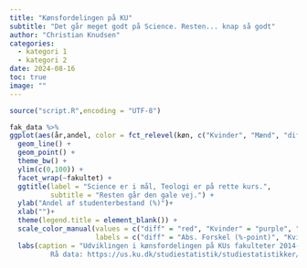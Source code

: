 ```yaml
---
title: "Kønsfordelingen på KU"
subtitle: "Det går meget godt på Science. Resten... knap så godt"
author: "Christian Knudsen"
categories:
  - kategori 1
  - kategori 2
date: 2024-08-16
toc: true
image: ""
---
```



```r
source("script.R",encoding = "UTF-8")
```
```r
fak_data %>%   
ggplot(aes(år,andel, color = fct_relevel(køn, c("Kvinder", "Mænd", "diff")))) +
  geom_line() +
  geom_point() +
  theme_bw() +
  ylim(c(0,100)) +
  facet_wrap(~fakultet) +
  ggtitle(label = "Science er i mål, Teologi er på rette kurs.",
          subtitle = "Resten går den gale vej.") +
  ylab("Andel af studenterbestand (%)")+ 
  xlab("")+
  theme(legend.title = element_blank()) +
  scale_color_manual(values = c("diff" = "red", "Kvinder" = "purple", "Mænd" = "darkgrey"),
                     labels = c("diff" = "Abs. Forskel (%-point)", "Kvinder" = "Kvinder", "Mænd" = "Mænd")) +
  labs(caption = "Udviklingen i kønsfordelingen på KUs fakulteter 2014-2023
          Rå data: https://us.ku.dk/studiestatistik/studiestatistikker/bestand/")

```

